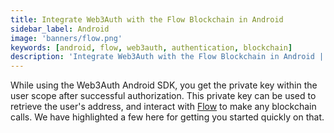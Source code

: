 ```yaml
---
title: Integrate Web3Auth with the Flow Blockchain in Android
sidebar_label: Android
image: 'banners/flow.png'
keywords: [android, flow, web3auth, authentication, blockchain]
description: 'Integrate Web3Auth with the Flow Blockchain in Android | Embedded Wallets'
---
```



<SEO
  title="Integrate Web3Auth with the Flow Blockchain in Android"
  description="Integrate Web3Auth with the Flow Blockchain in Android | Embedded Wallets"
  image="https://web3auth.io/docs/banners/flow.png"
  slug="/embedded-wallets/connect-blockchain/evm/flow/android"
/>

While using the Web3Auth Android SDK, you get the private key within the user scope after successful authorization. This private key can be used to retrieve the user's address, and interact with [Flow](https://developers.flow.com/) to make any blockchain calls. We have highlighted a few here for getting you started quickly on that.

<EVMInteraction />
